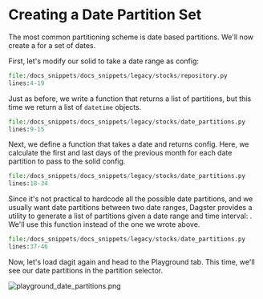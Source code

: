
<DynamicMetaTags
  title="Creating a Date Partition Set | Dagster"
  description="Dagster is a system for building modern data applications."
/>

# Creating a Date Partition Set

The most common partitioning scheme is date based partitions. We'll now
create a <PyObject module="dagster" object="PartitionSetDefinition" /> for a set of dates.

First, let's modify our solid to take a date range as config:

```python literalinclude caption=hello_cereal.py
file:/docs_snippets/docs_snippets/legacy/stocks/repository.py
lines:4-19
```

Just as before, we write a function that returns a list of partitions,
but this time we return a list of `datetime` objects.

```python literalinclude caption=date_partitions.py
file:/docs_snippets/docs_snippets/legacy/stocks/date_partitions.py
lines:9-15
```

Next, we define a function that takes a date <PyObject module="dagster" object="Partition" /> and
returns config. Here, we calculate the first and last days of the
previous month for each date partition to pass to the solid config.

```python literalinclude caption=hello_cereal.py
file:/docs_snippets/docs_snippets/legacy/stocks/date_partitions.py
lines:18-34
```

Since it's not practical to hardcode all the possible date partitions,
and we usually want date partitions between two date ranges, Dagster
provides a utility to generate a list of partitions given a date range
and time interval: <PyObject module="dagster.utils.partitions" object="date_partition_range" />.
We'll use this function instead of the one we wrote above.

```python literalinclude caption=repository.py
file:/docs_snippets/docs_snippets/legacy/stocks/date_partitions.py
lines:37-46
```

Now, let's load dagit again and head to the Playground tab. This time,
we'll see our date partitions in the partition selector.

![playground_date_partitions.png](/assets/images/learn/guides/partitioning/playground_date_partitions.png)
